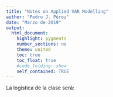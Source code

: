 ```yaml
---
title: "Notes on Applied VAR Modelling"
author: "Pedro J. Pérez"
date: "Marzo de 2019"
output: 
  html_document:
    highlight: pygments 
    number_sections: no
    theme: united
    toc: true
    toc_float: true
    #code_folding: show
    self_contained: TRUE
---
```


La logistica de la clase será: